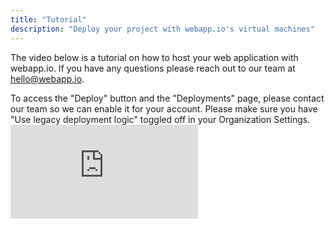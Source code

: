 ```yaml
---
title: "Tutorial"
description: "Deploy your project with webapp.io's virtual machines"
---
```


The video below is a tutorial on how to host your web application with webapp.io. If you have any questions please reach out to our team at <a href="mailto:hello@webapp.io">hello@webapp.io</a>.

<Warning>
To access the "Deploy" button and the "Deployments" page, please contact our team so we can enable it for your account.
</Warning>

<Note>
Please make sure you have "Use legacy deployment logic" toggled off in your Organization Settings.
</Note>

<div className="Docs_VideoFrame">
<iframe 
src="https://www.youtube.com/embed/pOJJbzknxiY" 
title="Heroku Alternative: Webapp.io Deployments" 
frameborder="0" 
class="w-full h-96"
allow="accelerometer; autoplay; clipboard-write; encrypted-media; gyroscope; picture-in-picture; fullscreen;"
>
</iframe>
</div>